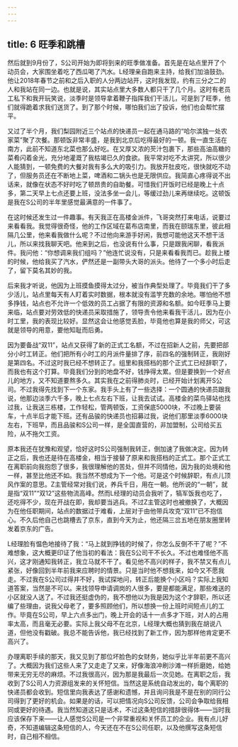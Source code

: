 ```yaml
---
---
---
```

title: 6 旺季和跳槽
---




然后就到9月份了，S公司开始为即将到来的旺季做准备。首先是在站点里开了个动员会，大家围坐着吃了西瓜喝了汽水。L经理亲自跑来主持，给我们加油鼓劲。他让2018年春节之前和之后入职的人分两边站开，这时我发现，约有三分之二的人和我站在同一边。也就是说，其实站点里大多数人都只干了几个月。这时有老员工私下和我开玩笑说，淡季时是领导拿着鞭子指挥我们干活儿，可是到了旺季，他们就得跪着求我们送货了。到了那个时候，哪怕我们出了投诉，他们也会帮忙摆平。

又过了半个月，我们梨园附近三个站点的快递员一起在通马路的“哈尔滨独一处农家菜”聚了次餐。那顿饭非常丰盛，是我到北京后吃得最好的一顿。我一直生活在南方，此前不知道东北菜也那么好吃。在又厚又浓的芡汁包裹下，那些高油高糖的菜肴闪着金光，充分地灌溉了我枯竭已久的食欲。我平常对吃不太讲究，所以很少人能猜到，一顿免费的大餐对我有多么大的吸引力。我放开肚皮吃，很快就吃不动了，但服务员还在不断地上菜，啤酒和二锅头也是无限供应。我简直心疼得说不出话来，就像在状态不好时吃了顿昂贵的自助餐。可惜我们开饭时已经是晚上十点多，第二天早上七点还要上班，没法多坐一会儿，等缓过劲儿来再继续吃。这顿饭是我在S公司的半年里感觉最满意的一件事了。

在这时候还发生过一件趣事。有天我正在高楼金派件，飞哥突然打来电话，说要过来看看我。我觉得很奇怪，他的工作区域在葛布店南里，而我在颐瑞东里，彼此相隔几公里，他来看我做什么呢？不过他向来游手好闲，我想可能他这天不想干活儿，所以来找我聊天吧。他来到之后，也没说有什么事，只是跟我闲聊，看我派件。我问他：“你想调来我们组吗？”他连忙说没有，只是来看看我而已。趁我上楼的时候，他给我买了汽水，俨然还是一副带头大哥的派头。他待了一个多小时后走了，留下莫名其妙的我。

后来我才听说，他因为上班摸鱼摸得太过分，被当作典型处理了。毕竟我们干了多少活儿，站点里每天有人盯着实时数据，根本就没有滥竽充数的余地。哪怕他不想多挣钱，站点也不允许一个低效的员工占据了有限的资源和名额。如今旺季马上要来临，站点要对劳效低的快递员采取措施了，领导责令他来看我干活儿，因为在小时工里，我的表现比较好。显然这会让他感觉丢脸，毕竟他也算是我的师父，可这就是领导的用意，要他知耻而后勇。





因为要备战“双11”，站点又获得了新的正式工名额，不过在招新人之前，先要把部分小时工转正。他们把所有小时工的月派件量排了序，前四名的强制转正，我刚好是第四名。不过这时我已经不想转正了。组里和我搭档的那个正式工已经辞职了，而我也有这个打算。毕竟我们分到的地盘不好，钱挣得太累。但是要换到一个好点儿的地方，又不知道要熬多久。其实我在之前得肺炎时，已经开始计划离开S公司。不过我得先找到下一个东家。我手头上有了一些选择：一个圆通的快递员跟我说，他那边淡季六千多，晚上七点左右下班，让我去试试。高楼金的菜鸟驿站也找过我，让我送三栋楼，工作轻松，管两顿饭，工资保底5000块，不过晚上要装车，十点半后才能下班。还有品骏的快递员也招募过我，说他们那里淡季6000块左右，下班早，而且品骏和S公司一样，是全国直营的，非加盟制，公司给买五险，从不拖欠工资。

原本我还在犹豫和观望，恰好这时S公司强制我转正，倒加速了我做决定。因为转正之后，我也还是待在高楼金，相当于接替了原来和我搭档的正式工。那个正式工在离职前向我抱怨了很多，我很理解他的苦处，但并不同情他，因为我的处境和他一样，甚至比他还不如。我当然不想成为下一个他。可是这个时候辞职，有点儿顶风作案的意思。Z主管经常对我们说，养兵千日，用在一朝。他所说的“一朝”，就是指“双11”“双12”这些物流高峰。然而L经理的动员会我听了，犒军饭我也吃了，还吃得不少，现在开战在即，我却要当逃兵。不过Z主管这时也被撤换了，大概因为在他任职期间，站点的数据过于难看，上层对于由他带兵攻克“双11”已不抱信心。不久后他自己也跳槽去了京东，直到今天为止，他还隔三岔五地在朋友圈里转发着京东的广告。

L经理脸有愠色地接待了我：“马上就到挣钱的时候了，你怎么反倒不干了呢？”不难想象，这大概更印证了他当初的看法：我在S公司干不长久。不过也难怪他不高兴，这才刚通知我转正，我立马就不干了。看见他不高兴的样子，我不禁又有点儿紧张，好像回到半年前我来应聘时的情景。只是当时他不想我来，如今又不愿我走。不过我在S公司过得并不好，我试探地问，转正后能换个小区吗？实际上我知道答案，当然是不可以。来找领导申请调岗的人很多，要是都能满足，那些难送的小区就没人送了。不过我还挺虚伪的，我不想他以为我是因为这个才辞职，所以还编了些理由，说我父母老了，要多照顾他们，所以想换一份上班时间短点儿的工作。毕竟在S公司，早上六点多出门，晚上开会的话十一点多才下班，对人的占用率太高，而且毫无必要。实际上我父母不在北京，L经理大概也猜到我在胡说八道，但他没有戳破。我总不能告诉他，我已经找到了新工作，因为那样他肯定更不高兴了。

办理离职手续的那天，我又见到了那位坏脸色的女财务，她似乎比半年前更不高兴了。大概因为我们这些人来了又走走了又来，好像海浪冲刷沙滩一样折磨她，给她带来无穷无尽的麻烦。不过我很高兴，因为那是我最后一次见她。在离职之后，我收到了S公司人力资源组发来的关怀短信。当然这是系统自动发出的，每个离职的快递员都会收到。短信里向我表达了感谢和遗憾，并且询问我是不是在别的同行公司得到了更好的机会。如果是的话，可以把情况向S公司反馈，公司会争取给我相同或更好的待遇。我当然知道这只是话术，不过这条短信的措辞很得体——当时我应该保存下来——让人感觉S公司是一个非常重视和关怀员工的企业。我有点儿好奇，不知道编辑这条短信的人，今天还在不在S公司任职，以及他撰写这条短信时，自己相不相信。
